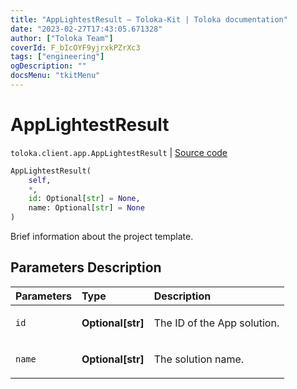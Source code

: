 ```yaml
---
title: "AppLightestResult — Toloka-Kit | Toloka documentation"
date: "2023-02-27T17:43:05.671328"
author: ["Toloka Team"]
coverId: F_bIcOYF9yjrxkPZrXc3
tags: ["engineering"]
ogDescription: ""
docsMenu: "tkitMenu"
---
```


# AppLightestResult
`toloka.client.app.AppLightestResult` | [Source code](https://github.com/Toloka/toloka-kit/blob/v1.1.4/src/client/app/__init__.py#L34)

```python
AppLightestResult(
    self,
    *,
    id: Optional[str] = None,
    name: Optional[str] = None
)
```

Brief information about the project template.

## Parameters Description

| Parameters | Type | Description |
| :----------| :----| :-----------|
`id`|**Optional\[str\]**|<p>The ID of the App solution.</p>
`name`|**Optional\[str\]**|<p>The solution name.</p>